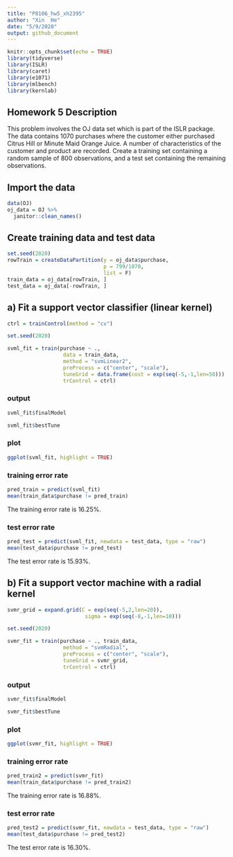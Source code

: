```yaml
---
title: "P8106_hw5_xh2395"
author: "Xin  He"
date: "5/9/2020"
output: github_document
---
```


```r
knitr::opts_chunk$set(echo = TRUE)
library(tidyverse)
library(ISLR)
library(caret)
library(e1071)
library(mlbench)
library(kernlab)
```

## Homework 5 Description

This problem involves the OJ data set which is part of the ISLR package. The data contains
1070 purchases where the customer either purchased Citrus Hill or Minute Maid Orange
Juice. A number of characteristics of the customer and product are recorded. Create a
training set containing a random sample of 800 observations, and a test set containing the
remaining observations.

## Import the data

```r
data(OJ)
oj_data = OJ %>% 
  janitor::clean_names()
```

## Create training data and test data

```r
set.seed(2020)
rowTrain = createDataPartition(y = oj_data$purchase,
                               p = 799/1070,
                               list = F)
train_data = oj_data[rowTrain, ]
test_data = oj_data[-rowTrain, ]
```

## a) Fit a support vector classifier (linear kernel)

```r
ctrl = trainControl(method = "cv")

set.seed(2020)

svml_fit = train(purchase ~ ., 
                  data = train_data, 
                  method = "svmLinear2",
                  preProcess = c("center", "scale"),
                  tuneGrid = data.frame(cost = exp(seq(-5,-1,len=50))),
                  trControl = ctrl)
```

### output

```r
svml_fit$finalModel

svml_fit$bestTune
```

### plot 

```r
ggplot(svml_fit, highlight = TRUE)
```

### training error rate

```r
pred_train = predict(svml_fit)
mean(train_data$purchase != pred_train)
```

The training error rate is 16.25%.

### test error rate

```r
pred_test = predict(svml_fit, newdata = test_data, type = "raw")
mean(test_data$purchase != pred_test)
```

The test error rate is 15.93%.

## b) Fit a support vector machine with a radial kernel

```r
svmr_grid = expand.grid(C = exp(seq(-5,2,len=20)),
                         sigma = exp(seq(-8,-1,len=10)))

set.seed(2020) 

svmr_fit = train(purchase ~ ., train_data,
                  method = "svmRadial",
                  preProcess = c("center", "scale"),
                  tuneGrid = svmr_grid,
                  trControl = ctrl)
```

### output

```r
svmr_fit$finalModel

svmr_fit$bestTune
```

### plot 

```r
ggplot(svmr_fit, highlight = TRUE)
```

### training error rate

```r
pred_train2 = predict(svmr_fit)
mean(train_data$purchase != pred_train2)
```

The training error rate is 16.88%.

### test error rate

```r
pred_test2 = predict(svmr_fit, newdata = test_data, type = "raw")
mean(test_data$purchase != pred_test2)
```

The test error rate is 16.30%.





